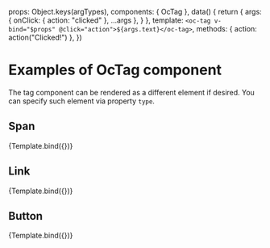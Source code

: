 

<Meta title="Atoms/Tag/Examples" component={OcTag} />

  props: Object.keys(argTypes),
  components: { OcTag },
  data() {
    return {
      args: { onClick: { action: "clicked" }, ...args },
    }
  },
  template: `<oc-tag v-bind="$props" @click="action">${args.text}</oc-tag>`,
  methods: { action: action("Clicked!") },
})

# Examples of OcTag component

The tag component can be rendered as a different element if desired. You can specify such element via property `type`.

## Span

<Canvas>
  <Story
    name="Span"
    args={{
      text: "This is a span element",
    }}
  >
    {Template.bind({})}
  </Story>
</Canvas>

## Link

<Canvas>
  <Story
    name="Link"
    args={{
      type: "a",
      text: "This is a link element",
    }}
  >
    {Template.bind({})}
  </Story>
</Canvas>

## Button

<Canvas>
  <Story
    name="Button"
    args={{
      type: "button",
      text: "This is a button element",
    }}
  >
    {Template.bind({})}
  </Story>
</Canvas>
